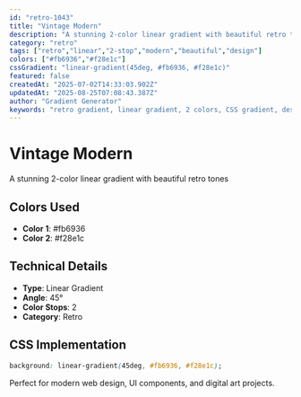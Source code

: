 ```yaml
---
id: "retro-1043"
title: "Vintage Modern"
description: "A stunning 2-color linear gradient with beautiful retro tones"
category: "retro"
tags: ["retro","linear","2-stop","modern","beautiful","design"]
colors: ["#fb6936","#f28e1c"]
cssGradient: "linear-gradient(45deg, #fb6936, #f28e1c)"
featured: false
createdAt: "2025-07-02T14:33:03.902Z"
updatedAt: "2025-08-25T07:08:43.387Z"
author: "Gradient Generator"
keywords: "retro gradient, linear gradient, 2 colors, CSS gradient, design, #fb6936, #f28e1c"
---
```


# Vintage Modern

A stunning 2-color linear gradient with beautiful retro tones

## Colors Used
- **Color 1**: #fb6936
- **Color 2**: #f28e1c

## Technical Details
- **Type**: Linear Gradient
- **Angle**: 45°
- **Color Stops**: 2
- **Category**: Retro

## CSS Implementation
```css
background: linear-gradient(45deg, #fb6936, #f28e1c);
```

Perfect for modern web design, UI components, and digital art projects.
